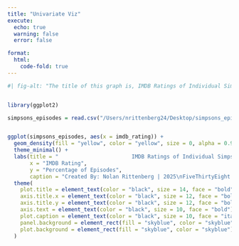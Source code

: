 ```yaml
---
title: "Univariate Viz"
execute:
  echo: true
  warning: false
  error: false

format: 
  html: 
    code-fold: true
---
```




```r
#| fig-alt: "The title of this graph is, IMDB Ratings of Individual Simpsons Episodes. The x-axis represents IMDB Rating and the y axis represents frequency. This graph was created in 2025 by Nolan Rittenberg"


library(ggplot2)

simpsons_episodes = read.csv("/Users/nrittenberg24/Desktop/simpsons_episodes.csv")


ggplot(simpsons_episodes, aes(x = imdb_rating)) + 
  geom_density(fill = "yellow", color = "yellow", size = 0, alpha = 0.9) + 
  theme_minimal() +
  labs(title = "                       IMDB Ratings of Individual Simpsons Epidodes",
       x = "IMDB Rating",
       y = "Percentage of Episodes",
       caption = "Created By: Nolan Rittenberg | 2025\nFiveThirtyEight — 'The Simpsons by the Data'") +
  theme(
    plot.title = element_text(color = "black", size = 14, face = "bold"),  
    axis.title.x = element_text(color = "black", size = 12, face = "bold"), 
    axis.title.y = element_text(color = "black", size = 12, face = "bold"),  
    axis.text = element_text(color = "black", size = 10, face = "bold"), 
    plot.caption = element_text(color = "black", size = 10, face = "italic"),
    panel.background = element_rect(fill = "skyblue", color = "skyblue"),
    plot.background = element_rect(fill = "skyblue", color = "skyblue")
  ) 




```

